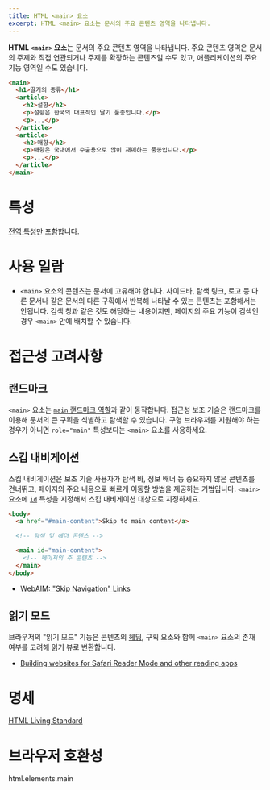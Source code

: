```yaml
---
title: HTML <main> 요소
excerpt: HTML <main> 요소는 문서의 주요 콘텐츠 영역을 나타냅니다.
---
```


**HTML `<main>` 요소**는 문서의 주요 콘텐츠 영역을 나타냅니다. 주요 콘텐츠 영역은 문서의 주제와 직접 연관되거나 주제를 확장하는 콘텐츠일 수도 있고, 애플리케이션의 주요 기능 영역일 수도 있습니다.

```html
<main>
  <h1>딸기의 종류</h1>
  <article>
    <h2>설향</h2>
    <p>설향은 한국의 대표적인 딸기 품종입니다.</p>
    <p>...</p>
  </article>
  <article>
    <h2>매향</h2>
    <p>매향은 국내에서 수출용으로 많이 재매하는 품종입니다.</p>
    <p>...</p>
  </article>
</main>
```

# 특성

[전역 특성](https://developer.mozilla.org/ko/docs/Web/HTML/Global_attributes)만 포함합니다.

# 사용 일람

- `<main>` 요소의 콘텐츠는 문서에 고유해야 합니다. 사이드바, 탐색 링크, 로고 등 다른 문서나 같은 문서의 다른 구획에서 반복해 나타날 수 있는 콘텐츠는 포함해서는 안됩니다. 검색 창과 같은 것도 해당하는 내용이지만, 페이지의 주요 기능이 검색인 경우 `<main>` 안에 배치할 수 있습니다.

# 접근성 고려사항

## 랜드마크

`<main>` 요소는 [`main` 랜드마크 역할](https://developer.mozilla.org/en-US/docs/Web/Accessibility/ARIA/Roles/Main_role)과 같이 동작합니다. 접근성 보조 기술은 랜드마크를 이용해 문서의 큰 구획을 식별하고 탐색할 수 있습니다. 구형 브라우저를 지원해야 하는 경우가 아니면 `role="main"` 특성보다는 `<main>` 요소를 사용하세요.

## 스킵 내비게이션

스킵 내비게이션은 보조 기술 사용자가 탐색 바, 정보 배너 등 중요하지 않은 콘텐츠를 건너뛰고, 페이지의 주요 내용으로 빠르게 이동할 방법을 제공하는 기법입니다. `<main>` 요소에 [`id`](https://developer.mozilla.org/ko/docs/Web/HTML/Global_attributes/id) 특성을 지정해서 스킵 내비게이션 대상으로 지정하세요.

```html
<body>
  <a href="#main-content">Skip to main content</a>

  <!-- 탐색 및 헤더 콘텐츠 -->

  <main id="main-content">
    <!-- 페이지의 주 콘텐츠 -->
  </main>
</body>
```

- [WebAIM: "Skip Navigation" Links](https://webaim.org/techniques/skipnav/)

## 읽기 모드

브라우저의 "읽기 모드" 기능은 콘텐츠의 [헤딩](./Heading_Elements), 구획 요소와 함께 `<main>` 요소의 존재 여부를 고려해 읽기 뷰로 변환합니다.

- [Building websites for Safari Reader Mode and other reading apps](https://medium.com/@mandy.michael/building-websites-for-safari-reader-mode-and-other-reading-apps-1562913c86c9)

# 명세

[HTML Living Standard](https://html.spec.whatwg.org/multipage/#the-main-element)

# 브라우저 호환성

<BrowserCompat>html.elements.main</BrowserCompat>
